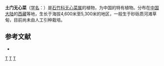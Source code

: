 {{Speciesbox
| taxon = Arenaria(植物) tumengelaensis
| binomial_authority = L. H. Zhou
}}

'''土门无心菜'''（[[学名|学名]]：{{lang|la|''Arenaria tumengelaensis''}}）是[[石竹科|石竹科]][[无心菜属|无心菜属]]的植物，为中国的特有植物。分布在[[中国大陆|中国大陆]]的[[西藏|西藏]]等地，生长于海拔4,600米至5,300米的地区，一般生于砂砾质河滩草甸，目前尚未由人工引种栽培。

== 参考文献 ==
<div class="references-small">
* {{cite web| url =http://www.bioinfo.cn/db05/KmzwSpecies.php?action=view&id=3680| title =土门无心菜| work =《中国高等植物数据库全库》| publisher =中国科学院微生物研究所| author =昆明植物研究所| accessdate =2009-02-24| deadurl =yes| archiveurl =https://web.archive.org/web/20160305005249/http://www.bioinfo.cn/db05/KmzwSpecies.php?action=view&id=3680| archivedate =2016-03-05}}
</div>
{{Taxonbar|from=Q10927902}}

[[Category:无心菜属|T]]
[[Category:中国特有植物|T]]
[[Category:西藏植物|T]]